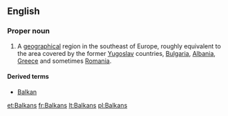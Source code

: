 ==English==
{{wikipedia}}

===Proper noun===
{{en-proper-noun}}

# A [[geographical]] region in the southeast of Europe, roughly equivalent to the area covered by the former [[Yugoslav]] countries, [[Bulgaria]], [[Albania]], [[Greece]] and sometimes [[Romania]].

====Derived terms====
*[[Balkan]]

[[et:Balkans]]
[[fr:Balkans]]
[[lt:Balkans]]
[[pl:Balkans]]